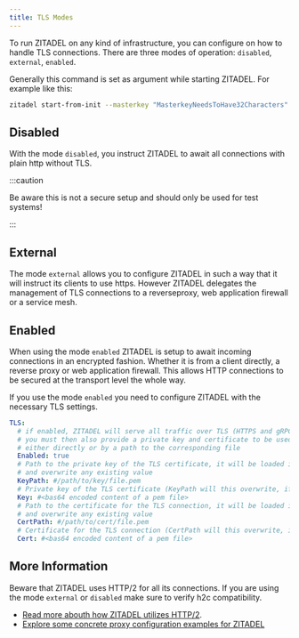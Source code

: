 ```yaml
---
title: TLS Modes
---
```


To run ZITADEL on any kind of infrastructure, you can configure on how to handle TLS connections.
There are three modes of operation: `disabled`, `external`, `enabled`.

Generally this command is set as argument while starting ZITADEL. For example like this:

```bash
zitadel start-from-init --masterkey "MasterkeyNeedsToHave32Characters" --tlsMode disabled
```

## Disabled

With the mode `disabled`, you instruct ZITADEL to await all connections with plain http without TLS.

:::caution

Be aware this is not a secure setup and should only be used for test systems!

:::

## External

The mode `external` allows you to configure ZITADEL in such a way that it will instruct its clients to use https.
However ZITADEL delegates the management of TLS connections to a reverseproxy, web application firewall or a service mesh.

## Enabled

When using the mode `enabled` ZITADEL is setup to await incoming connections in an encrypted fashion.
Whether it is from a client directly, a reverse proxy or web application firewall.
This allows HTTP connections to be secured at the transport level the whole way.

If you use the mode `enabled` you need to configure ZITADEL with the necessary TLS settings.

```yaml
TLS:
  # if enabled, ZITADEL will serve all traffic over TLS (HTTPS and gRPC)
  # you must then also provide a private key and certificate to be used for the connection
  # either directly or by a path to the corresponding file
  Enabled: true
  # Path to the private key of the TLS certificate, it will be loaded into the Key
  # and overwrite any existing value
  KeyPath: #/path/to/key/file.pem
  # Private key of the TLS certificate (KeyPath will this overwrite, if specified)
  Key: #<bas64 encoded content of a pem file>
  # Path to the certificate for the TLS connection, it will be loaded into the Cert
  # and overwrite any existing value
  CertPath: #/path/to/cert/file.pem
  # Certificate for the TLS connection (CertPath will this overwrite, if specified)
  Cert: #<bas64 encoded content of a pem file>
```

## More Information

Beware that ZITADEL uses HTTP/2 for all its connections.
If you are using the mode `external` or `disabled` make sure to verify h2c compatibility.

- [Read more abouth how ZITADEL utilizes HTTP/2](/self-hosting/manage/http2).
- [Explore some concrete proxy configuration examples for ZITADEL](/self-hosting/manage/reverseproxy)
